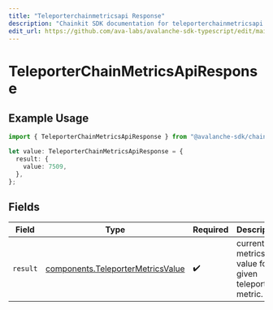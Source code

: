 ```yaml
---
title: "Teleporterchainmetricsapi Response"
description: "Chainkit SDK documentation for teleporterchainmetricsapi response"
edit_url: https://github.com/ava-labs/avalanche-sdk-typescript/edit/main/chainkit/docs/models/components/teleporterchainmetricsapiresponse.md
---
```


# TeleporterChainMetricsApiResponse

## Example Usage

```typescript
import { TeleporterChainMetricsApiResponse } from "@avalanche-sdk/chainkit/models/components";

let value: TeleporterChainMetricsApiResponse = {
  result: {
    value: 7509,
  },
};
```

## Fields

| Field                                                                                  | Type                                                                                   | Required                                                                               | Description                                                                            |
| -------------------------------------------------------------------------------------- | -------------------------------------------------------------------------------------- | -------------------------------------------------------------------------------------- | -------------------------------------------------------------------------------------- |
| `result`                                                                               | [components.TeleporterMetricsValue](https://github.com/ava-labs/avalanche-sdk-typescript/blob/main/chainkit/models/components/teleportermetricsvalue.md) | :heavy_check_mark:                                                                     | current metrics value for a given teleporter metric.                                   |